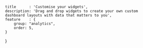 	title      : 'Customise your widgets',
	description: 'Drag and drop widgets to create your own custom dashboard layouts with data that matters to you',
	feature    : {
		group: "analytics",
		order: 5,
	}
}
